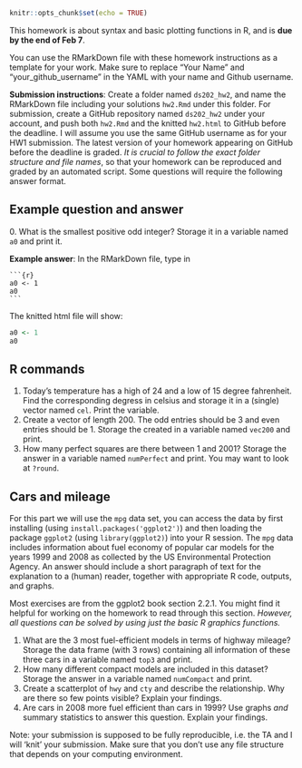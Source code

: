```r
knitr::opts_chunk$set(echo = TRUE)
```

This homework is about syntax and basic plotting functions in R, and is **due by the end of Feb 7**. 

You can use the RMarkDown file with these homework instructions as a template for your work. 
Make sure to replace "Your Name" and "your_github_username" in the YAML with your name and Github username.

**Submission instructions**: Create a folder named `ds202_hw2`, and name the RMarkDown file including your solutions `hw2.Rmd` under this folder. For submission, create a GitHub repository named `ds202_hw2` under your account, and push both `hw2.Rmd` and the knitted `hw2.html` to GitHub before the deadline. I will assume you use the same GitHub username as for your HW1 submission. The latest version of your homework appearing on GitHub before the deadline is graded. *It is crucial to follow the exact folder structure and file names*, so that your homework can be reproduced and graded by an automated script. Some questions will require the following answer format.

## Example question and answer
0\. What is the smallest positive odd integer? Storage it in a variable named `a0` and print it.

**Example answer**:
In the RMarkDown file, type in
<pre><code>```{r}
a0 <- 1
a0
```</code></pre>
The knitted html file will show:
```r
a0 <- 1
a0
```

## R commands
1. Today's temperature has a high of 24 and a low of 15 degree fahrenheit.  Find the corresponding degress in celsius and storage it in a (single) vector named `cel`. Print the variable.
2. Create a vector of length 200. The odd entries should be 3 and even entries should be 1. Storage the created in a variable named `vec200` and print.
3. How many perfect squares are there between 1 and 2001? Storage the answer in a  variable named `numPerfect` and print. You may want to look at `?round`.

## Cars and mileage
For this part we will use the `mpg` data set, you can access the data by first installing (using `install.packages('ggplot2')`) and then loading the package `ggplot2` (using `library(ggplot2)`) into your R session. The `mpg` data includes information about fuel economy of popular car models
for the years 1999 and 2008 as collected by the US Environmental Protection Agency. An answer should include a short paragraph of text for the explanation to a (human) reader, together with appropriate R code, outputs, and graphs.

Most exercises are from the ggplot2 book section 2.2.1. You might find it helpful for working on the homework to read through this section. *However, all questions can be solved by using just the basic R graphics functions.*

1. What are the 3 most fuel-efficient models in terms of highway mileage? Storage the data frame (with 3 rows) containing all information of these three cars in a variable named `top3` and print.
2. How many different compact models are included in this dataset? Storage the answer in  a variable named `numCompact` and print.
3. Create a scatterplot of `hwy` and `cty` and describe the relationship. Why are there so few points visible? Explain your findings.
4. Are cars in 2008 more fuel efficient than cars in 1999? Use graphs *and* summary statistics to answer this question. Explain your findings.

Note: your submission is supposed to be fully reproducible, i.e. the TA and I will 'knit' your submission. Make sure that you don't use any file structure that depends on your computing environment.